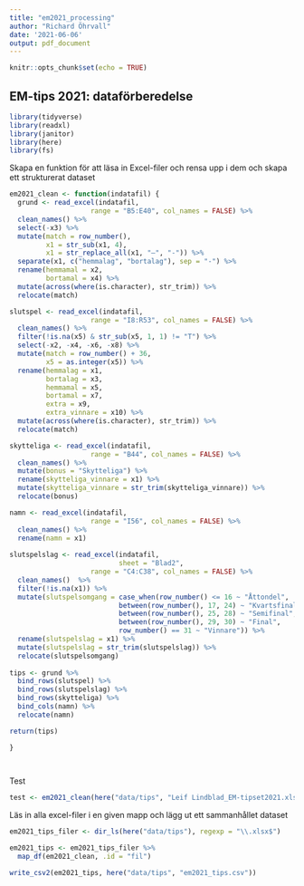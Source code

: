 ```yaml
---
title: "em2021_processing"
author: "Richard Öhrvall"
date: '2021-06-06'
output: pdf_document
---
```


```r
knitr::opts_chunk$set(echo = TRUE)
```

## EM-tips 2021: dataförberedelse

```r
library(tidyverse)
library(readxl)
library(janitor)
library(here)
library(fs)

```


Skapa en funktion för att läsa in Excel-filer och rensa upp i dem och skapa ett strukturerat dataset

```r

em2021_clean <- function(indatafil) {
  grund <- read_excel(indatafil,
                    range = "B5:E40", col_names = FALSE) %>% 
  clean_names() %>% 
  select(-x3) %>% 
  mutate(match = row_number(),
         x1 = str_sub(x1, 4),
         x1 = str_replace_all(x1, "–", "-")) %>% 
  separate(x1, c("hemmalag", "bortalag"), sep = "-") %>% 
  rename(hemmamal = x2,
         bortamal = x4) %>% 
  mutate(across(where(is.character), str_trim)) %>%
  relocate(match)

slutspel <- read_excel(indatafil,
                    range = "I8:R53", col_names = FALSE) %>% 
  clean_names() %>% 
  filter(!is.na(x5) & str_sub(x5, 1, 1) != "T") %>% 
  select(-x2, -x4, -x6, -x8) %>% 
  mutate(match = row_number() + 36,
         x5 = as.integer(x5)) %>% 
  rename(hemmalag = x1,
         bortalag = x3,
         hemmamal = x5,
         bortamal = x7,
         extra = x9,
         extra_vinnare = x10) %>% 
  mutate(across(where(is.character), str_trim)) %>% 
  relocate(match)

skytteliga <- read_excel(indatafil,
                    range = "B44", col_names = FALSE) %>% 
  clean_names() %>% 
  mutate(bonus = "Skytteliga") %>% 
  rename(skytteliga_vinnare = x1) %>% 
  mutate(skytteliga_vinnare = str_trim(skytteliga_vinnare)) %>% 
  relocate(bonus)

namn <- read_excel(indatafil,
                    range = "I56", col_names = FALSE) %>% 
  clean_names() %>% 
  rename(namn = x1)
  
slutspelslag <- read_excel(indatafil,
                           sheet = "Blad2",
                    range = "C4:C38", col_names = FALSE) %>% 
  clean_names()  %>% 
  filter(!is.na(x1)) %>% 
  mutate(slutspelsomgang = case_when(row_number() <= 16 ~ "Åttondel",
                           between(row_number(), 17, 24) ~ "Kvartsfinal",
                           between(row_number(), 25, 28) ~ "Semifinal",
                           between(row_number(), 29, 30) ~ "Final",
                           row_number() == 31 ~ "Vinnare")) %>% 
  rename(slutspelslag = x1) %>% 
  mutate(slutspelslag = str_trim(slutspelslag)) %>% 
  relocate(slutspelsomgang)
  
tips <- grund %>% 
  bind_rows(slutspel) %>% 
  bind_rows(slutspelslag) %>% 
  bind_rows(skytteliga) %>% 
  bind_cols(namn) %>% 
  relocate(namn)

return(tips)

}

  
```

Test

```r
test <- em2021_clean(here("data/tips", "Leif Lindblad_EM-tipset2021.xlsx"))

```

Läs in alla excel-filer i en given mapp och lägg ut ett sammanhållet dataset

```r
em2021_tips_filer <- dir_ls(here("data/tips"), regexp = "\\.xlsx$")

em2021_tips <- em2021_tips_filer %>% 
  map_df(em2021_clean, .id = "fil") 

write_csv2(em2021_tips, here("data/tips", "em2021_tips.csv"))

```

